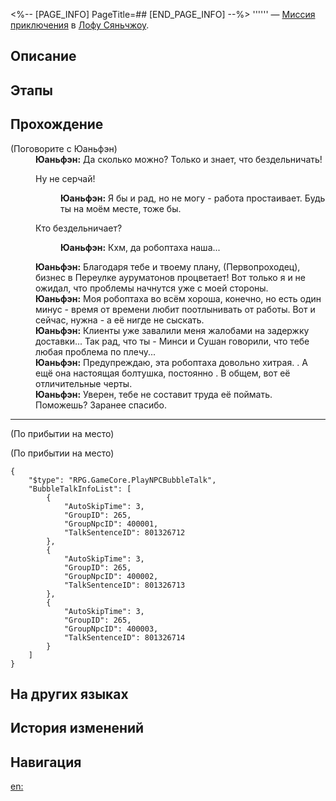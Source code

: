 <%-- [PAGE_INFO]
PageTitle=##
[END_PAGE_INFO] --%>
{{Дополнить|Диалоги.}}
{{Миссия Инфобокс
|id              = 8003267
|Название        = 
|Изображение     = Миссия .png
|Тип             = Миссия приключения
|Событие         = 
|Глава           = 
|Условия         = Завершена [[Миссия приключения]] «[[Управление причалом II]]»
|Персонажи       = Отдыхающая робоптаха; Первопроходец; Пролетающая робоптаха; Пылкая робоптаха; Юаньфэн
|СтартЛокация    = [[Лофу Сяньчжоу]] — [[Переулок ауруматонов]]
|Мир             = Лофу Сяньчжоу
|Предыдущая      = Управление причалом II
|Следующая       = 
|Награды         = Свидетельство процветания*2
}}
'''''' — [[Миссия приключения]] в [[Лофу Сяньчжоу]].

==Описание==
{{Описание|<!--официальное описание из Перекрёстка судеб-->}}

==Этапы==


==Прохождение==
{{Дополнить}}

;(Поговорите с Юаньфэн)
:'''Юаньфэн:''' Да сколько можно? Только и знает, что бездельничать!
:{{Диалог|Стрелка}} Ну не серчай!
::'''Юаньфэн:''' Я бы и рад, но не могу - работа простаивает. Будь ты на моём месте, тоже {{MC|ж=сердилась|м=сердился}} бы.
:{{Диалог|Стрелка}} Кто бездельничает?
::'''Юаньфэн:''' Кхм, да робоптаха наша...
:'''Юаньфэн:''' Благодаря тебе и твоему плану, (Первопроходец), бизнес в Переулке ауруматонов процветает! Вот только я и не ожидал, что проблемы начнутся уже с моей стороны.
:'''Юаньфэн:''' Моя робоптаха во всём хороша, конечно, но есть один минус - время от времени любит поотлынивать от работы. Вот и сейчас, нужна - а её нигде не сыскать.
:'''Юаньфэн:''' Клиенты уже завалили меня жалобами на задержку доставки... Так рад, что ты {{MC|ж=зашла|м=зашёл}} - Минси и Сушан говорили, что тебе любая проблема по плечу...
:'''Юаньфэн:''' Предупреждаю, эта робоптаха довольно хитрая. {{Цвет|Ключевой|nobold=1|Стоит ей понять, что пришли за ней, так она сразу притворяется другой робоптахой}}. А ещё она настоящая болтушка, постоянно {{Цвет|Ключевой|nobold=1|всем надоедает выдуманными историями}}. В общем, вот её отличительные черты.
:'''Юаньфэн:''' Уверен, тебе не составит труда её поймать. Поможешь? Заранее спасибо.
----
;(По прибытии на место)

;(По прибытии на место)
<pre>{
	"$type": "RPG.GameCore.PlayNPCBubbleTalk",
	"BubbleTalkInfoList": [
		{
			"AutoSkipTime": 3,
			"GroupID": 265,
			"GroupNpcID": 400001,
			"TalkSentenceID": 801326712
		},
		{
			"AutoSkipTime": 3,
			"GroupID": 265,
			"GroupNpcID": 400002,
			"TalkSentenceID": 801326713
		},
		{
			"AutoSkipTime": 3,
			"GroupID": 265,
			"GroupNpcID": 400003,
			"TalkSentenceID": 801326714
		}
	]
}</pre>
{{Диалог Конец}}

==На других языках==
{{На других языках
|en   = 
|zhs  = 
|zht  = 
|ja   = 
|ko   = 
|es   = 
|fr   = 
|ru   = 
|th   = 
|vi   = 
|de   = 
|id   = 
|pt   = 
}}

==История изменений==
{{История изменений|3.5}}

==Навигация==
{{Миссия приключения Навбокс|Глава }}

[[en:]]

